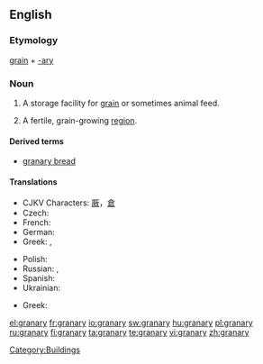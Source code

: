 ==English==
{{wikipedia}}
===Etymology===
[[grain]] + [[-ary]]

===Noun===
{{en-noun|granaries|pl2=granarys}}
# {{agriculture}} A storage facility for [[grain]] or sometimes animal feed.
# {{idiom}} A fertile, grain-growing [[region]].

====Derived terms====
* [[granary bread]]

====Translations====
{{trans-top|storage facility}}
* CJKV Characters: [[厫]]，[[倉]]
* Czech: {{t-|cs|sýpka|f}}
* French: {{t+|fr|grenier|m}}
* German: {{t|de|Kornhaus|n}}
* Greek: {{t+|el|σιταποθήκη|m|tr=sitapothíki|sc=Grek}}, {{t+|el|σιτοβολώνας|m|tr=sitovolónas|sc=Grek}}
{{trans-mid}}
* Polish: {{t-|pl|spichlerz|m}}
* Russian: {{t|ru|амбар|sc=Cyrl}},  {{t|ru|житница|sc=Cyrl}}
* Spanish: {{t+|es|granero|m}}
* Ukrainian: {{t-|uk|шпіхлір|sc=Cyrl|xs=Ukrainian}}
{{trans-bottom}}

{{trans-top|a fertile, grain-growing region}}
* Greek: {{t+|el|σιτοβολώνας|m|tr=sitovolónas|sc=Grek}}
{{trans-mid}}
{{trans-bottom}}

[[Category:Buildings]]

[[el:granary]]
[[fr:granary]]
[[io:granary]]
[[sw:granary]]
[[hu:granary]]
[[pl:granary]]
[[ru:granary]]
[[fi:granary]]
[[ta:granary]]
[[te:granary]]
[[vi:granary]]
[[zh:granary]]